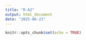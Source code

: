 ```yaml
---
title: "R-A2"
output: html_document
date: "2025-06-23"
---
```


```r
knitr::opts_chunk$set(echo = TRUE)
```


